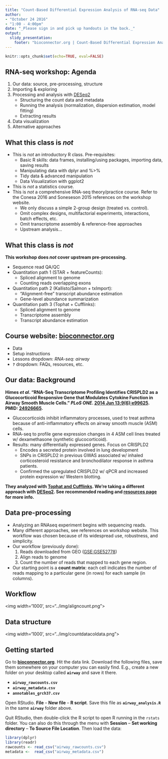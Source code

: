 ```yaml
---
title: "Count-Based Differential Expression Analysis of RNA-seq Data"
author: 
- "October 24 2016"
- "1:00 - 4:00pm"
date: "_Please sign in and pick up handouts in the back._"
output: 
  slidy_presentation:
    footer: "bioconnector.org | Count-Based Differential Expression Analysis of RNA-seq Data"
---
```


```r
knitr::opts_chunk$set(echo=TRUE, eval=FALSE)
```

## RNA-seq workshop: Agenda

1. Our data: source, pre-processing, structure
1. Importing & exploring
1. Processing and analysis with [DESeq2](http://bioconductor.org/packages/DESeq2)
    - Structuring the count data and metadata
    - Running the analysis (normalization, dispersion estimation, model fitting)
    - Extracting results
1. Data visualization
1. Alternative approaches

## What this class is _not_

- This is _not_ an introductory R class. Pre-requisites: 
    - Basic R skills: data frames, installing/using packages, importing data, saving results
    - Manipulating data with dplyr and %>%
    - Tidy data & advanced manipulation
    - Data Visualization with ggplot2
- This is _not_ a statistics course.
- This is _not_ a comprehensive RNA-seq theory/practice course. Refer to the Conesa 2016 and Soneseson 2015 references on the workshop website.
    - We only discuss a simple 2-group design (treated vs. control). 
    - Omit complex designs, multifactorial experiments, interactions, batch effects, etc.
    - Omit transcriptome assembly & reference-free approaches
    - Upstream analysis...

## What this class is _not_

**This workshop does _not_ cover upstream pre-processing.**

- Sequence read QA/QC
- Quantitation path 1 (STAR + featureCounts): 
    - Spliced alignment to genome
    - Counting reads overlapping exons
- Quantitation path 2 (Kallisto/Salmon + txImport):
    - "Alignment-free" transcript abundance estimation
    - Gene-level abundance summarization
- Quantitation path 3 (Tophat + Cufflinks):
    - Spliced alignment to genome
    - Transcriptome assembly
    - Transcript abundance estimation

## Course website: **[bioconnector.org](http://bioconnector.org)** {.bigger}

- Data
- Setup instructions
- Lessons dropdown: _RNA-seq: airway_
- **`?`** dropdown: FAQs, resources, etc.

## Our data: Background

**Himes _et al_. "RNA-Seq Transcriptome Profiling Identifies CRISPLD2 as a Glucocorticoid Responsive Gene that Modulates Cytokine Function in Airway Smooth Muscle Cells." _PLoS ONE_. [2014 Jun 13;9(6):e99625](http://journals.plos.org/plosone/article?id=10.1371/journal.pone.0099625). PMID: [24926665](http://www.ncbi.nlm.nih.gov/pubmed/24926665).**

- Glucocorticoids inhibit inflammatory processes, used to treat asthma because of anti-inflammatory effects on airway smooth muscle (ASM) cells.
- RNA-seq to profile gene expression changes in 4 ASM cell lines treated w/ dexamethasone (synthetic glucocorticoid). 
- Results: many differentially expressed genes. Focus on CRISPLD2
    - Encodes a secreted protein involved in lung development
    - SNPs in CRISPLD2 in previous GWAS associated w/ inhaled corticosteroid resistance and bronchodilator response in asthma patients. 
    - Confirmed the upregulated CRISPLD2 w/ qPCR and increased protein expression w/ Western blotting.

**They analyzed with [Tophat and Cufflinks](http://rdcu.be/gk0S). We're taking a different approach with  [DESeq2](https://bioconductor.org/packages/release/bioc/html/DESeq2.html). See recommended reading and [resources page](../help.html#rna-seq-resources) for more info.**

## Data pre-processing

- Analyzing an RNAseq experiment begins with sequencing reads. 
- Many different approaches, see references on workshop website. This workflow was chosen because of its widespread use, robustness, and simplicity.
- Our workflow (previously done):
    1. Reads downloaded from GEO ([GSE:GSE52778](http://www.ncbi.nlm.nih.gov/geo/query/acc.cgi?acc=GSE52778))
    1. Align reads to genome
    1. Count the number of reads that mapped to each gene region. 
- Our starting point is a **count matrix**: each cell indicates the number of reads mapping to a particular gene (in rows) for each sample (in columns). 

## Workflow

<img width='1000', src="../img/aligncount.png">

## Data structure

<img width='1000', src="../img/countdatacoldata.png">

## Getting started

Go to **[bioconnector.org](http://bioconnector.org)**. Hit the data link. Download the following files, save them somewhere on your computer you can easily find. E.g., create a new folder on your desktop called **`airway`** and save it there.

- **`airway_rawcounts.csv`**
- **`airway_metadata.csv`**
- **`annotables_grch37.csv`**

Open RStudio. **File** -- **New file** -- **R script**. Save this file as **`airway_analysis.R`** in the same **`airway`** folder above.

Quit RStudio, then double-click the R script to open R running in the `rstats` folder. You can also do this through the menu with **Session** -- **Set working directory** -- **To Source File Location**. Then load the data:

```r
library(dplyr)
library(readr)
rawcounts <- read_csv("airway_rawcounts.csv")
metadata <-  read_csv("airway_metadata.csv")
```

